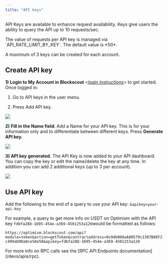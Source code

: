 ```yaml
---
title: "API keys"
---
```


API Keys are available to enhance request availability. Keys give users the ability to query the API up to 10 requests/sec.

<Info>
The value of requests per API key is managed via `API_RATE_LIMIT_BY_KEY`. The default value is *50*.

</Info>

A maximum of 3 keys can be created for each account.

## Create API key

**1) Login to My Account in Blockscout** \<[*login instructions*](/using-blockscout/my-account)> to get started. Once logged in:

1. Go to API keys in the user menu.

2. Press Add API key.

<Frame caption="">
  <img src="/images/cdd65bf7-image.jpeg" />
</Frame>

**2)** **Fill in the Name field**. Add a Name for your API key. This is for your information only and to differentiate between different keys. Press **Generate API key.**

<Frame caption="">
  <img src="/images/0731623e-image.jpeg" />
</Frame>

**3) API key generated.** The API Key is now added to your API dashboard. You can copy the key or edit the name/delete the key at any time. In addition you can add 2 additional keys (up to 3 per account).

<Frame caption="">
  <img src="/images/3d09afc2-image.jpeg" />
</Frame>

## Use API key

Add the following to the end of a query to use your API key: `&apikey=your-api-key`

For example, a query to get more info on USDT on Optimism with the API key `fdbfa288-1695-454e-a369-4501253a120`would be formatted as follows:

`https://optimism.blockscout.com/api?module=token&action=getToken&contractaddress=0x94b008aA00579c1307B0EF2c499aD98a8ce58e58&apikey=fdbfa288-1695-454e-a369-4501253a120`

<Info>
For more info on RPC calls see the [RPC API Endpoints documentation](/devs/apis/rpc).

</Info>



